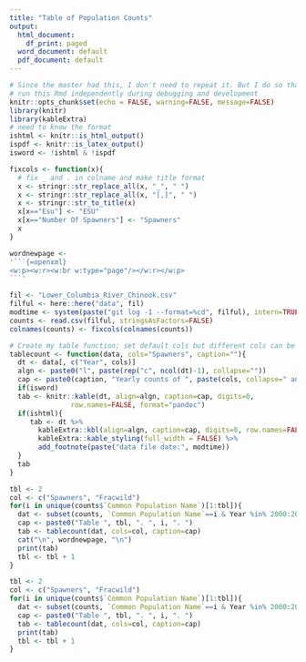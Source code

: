 ```yaml
---
title: "Table of Population Counts"
output:
  html_document:
    df_print: paged
  word_document: default
  pdf_document: default
---
```


```r
# Since the master had this, I don't need to repeat it. But I do so that I can
# run this Rmd independently during debugging and development
knitr::opts_chunk$set(echo = FALSE, warning=FALSE, message=FALSE)
library(knitr)
library(kableExtra)
# need to know the format
ishtml <- knitr::is_html_output()
ispdf <- knitr::is_latex_output()
isword <- !ishtml & !ispdf
```

```r
fixcols <- function(x){
  # fix _ and . in colname and make title format
  x <- stringr::str_replace_all(x, "_", " ")
  x <- stringr::str_replace_all(x, "[,]", " ")
  x <- stringr::str_to_title(x)
  x[x=="Esu"] <- "ESU"
  x[x=="Number Of Spawners"] <- "Spawners"
  x
}
```

<!-- This is how to get a new page in Word. Make sure you are in print view on the word doc -->

```r
wordnewpage <-
'```{=openxml}
<w:p><w:r><w:br w:type="page"/></w:r></w:p>
```'
```

```r
fil <- "Lower_Columbia_River_Chinook.csv"
filful <- here::here("data", fil)
modtime <- system(paste("git log -1 --format=%cd", filful), intern=TRUE)
counts <- read.csv(filful, stringsAsFactors=FALSE)
colnames(counts) <- fixcols(colnames(counts))
```

```r
# Create my table function; set default cols but different cols can be passed in
tablecount <- function(data, cols="Spawners", caption=""){
  dt <- data[, c("Year", cols)]
  algn <- paste0("l", paste(rep("c", ncol(dt)-1), collapse=""))
  cap <- paste0(caption, "Yearly counts of ", paste(cols, collapse=" and "), " for ", min(dt$Year), " to ", max(dt$Year))
  if(isword)
  tab <- knitr::kable(dt, align=algn, caption=cap, digits=0, 
               row.names=FALSE, format="pandoc")
  if(ishtml){
     tab <- dt %>% 
       kableExtra::kbl(align=algn, caption=cap, digits=0, row.names=FALSE) %>% 
       kableExtra::kable_styling(full_width = FALSE) %>%
       add_footnote(paste("data file date:", modtime))
  }
  tab
}
```

```r
tbl <- 2
col <- c("Spawners", "Fracwild")
for(i in unique(counts$`Common Population Name`)[1:tbl]){
  dat <- subset(counts, `Common Population Name`==i & Year %in% 2000:2014)
  cap <- paste0("Table ", tbl, ". ", i, ". ")
  tab <- tablecount(dat, cols=col, caption=cap)
  cat("\n", wordnewpage, "\n")
  print(tab)
  tbl <- tbl + 1
}
```

```r
tbl <- 2
col <- c("Spawners", "Fracwild")
for(i in unique(counts$`Common Population Name`)[1:tbl]){
  dat <- subset(counts, `Common Population Name`==i & Year %in% 2000:2014)
  cap <- paste0("Table ", tbl, ". ", i, ". ")
  tab <- tablecount(dat, cols=col, caption=cap)
  print(tab)
  tbl <- tbl + 1
}
```


